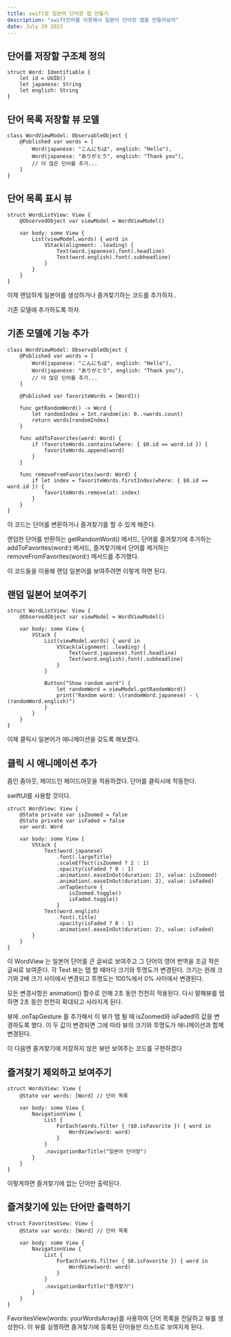 ```yaml
---
title: swift로 일본어 단어장 앱 만들기
description: "swift언어를 이용해서 일본어 단어장 앱을 만들어보자"
date: July 29 2023
---
```

## 단어를 저장할 구조체 정의

```
struct Word: Identifiable {
    let id = UUID()
    let japanese: String
    let english: String
}

```

## 단어 목록 저장할 뷰 모델

```
class WordViewModel: ObservableObject {
    @Published var words = [
        Word(japanese: "こんにちは", english: "Hello"),
        Word(japanese: "ありがとう", english: "Thank you"),
        // 더 많은 단어를 추가...
    ]
}

```

## 단어 목록 표시 뷰

```
struct WordListView: View {
    @ObservedObject var viewModel = WordViewModel()

    var body: some View {
        List(viewModel.words) { word in
            VStack(alignment: .leading) {
                Text(word.japanese).font(.headline)
                Text(word.english).font(.subheadline)
            }
        }
    }
}

```

이제 랜덤하게 일본어를 생성하거나 즐겨찾기하는 코드를 추가하자..

기존 모델에 추가하도록 하자.

## 기존 모델에 기능 추가

```
class WordViewModel: ObservableObject {
    @Published var words = [
        Word(japanese: "こんにちは", english: "Hello"),
        Word(japanese: "ありがとう", english: "Thank you"),
        // 더 많은 단어를 추가...
    ]
    
    @Published var favoriteWords = [Word]()
    
    func getRandomWord() -> Word {
        let randomIndex = Int.random(in: 0..<words.count)
        return words[randomIndex]
    }
    
    func addToFavorites(word: Word) {
        if !favoriteWords.contains(where: { $0.id == word.id }) {
            favoriteWords.append(word)
        }
    }
    
    func removeFromFavorites(word: Word) {
        if let index = favoriteWords.firstIndex(where: { $0.id == word.id }) {
            favoriteWords.remove(at: index)
        }
    }
}

```

이 코드는 단어를 변환하거나 즐겨찾기를 할 수 있게 해준다.

랜덤한 단어를 반환하는 getRandomWord() 메서드, 
단어를 즐겨찾기에 추가하는 addToFavorites(word:) 메서드, 
즐겨찾기에서 단어를 제거하는 removeFromFavorites(word:) 메서드를 추가했다.


이 코드들을 이용해 랜덤 일본어를 보여주려면 이렇게 하면 된다.

## 랜덤 일본어 보여주기

```
struct WordListView: View {
    @ObservedObject var viewModel = WordViewModel()

    var body: some View {
        VStack {
            List(viewModel.words) { word in
                VStack(alignment: .leading) {
                    Text(word.japanese).font(.headline)
                    Text(word.english).font(.subheadline)
                }
            }

            Button("Show random word") {
                let randomWord = viewModel.getRandomWord()
                print("Random word: \(randomWord.japanese) - \(randomWord.english)")
            }
        }
    }
}

```

이제 클릭시 일본어가 애니메이션을 갖도록 해보겠다.


## 클릭 시 애니메이션 추가

줌인 줌아웃, 페이드인 페이드아웃을 적용하겠다. 단어를 클릭시에 작동한다.

swiftUI를 사용할 것이다.

```
struct WordView: View {
    @State private var isZoomed = false
    @State private var isFaded = false
    var word: Word
    
    var body: some View {
        VStack {
            Text(word.japanese)
                .font(.largeTitle)
                .scaleEffect(isZoomed ? 2 : 1)
                .opacity(isFaded ? 0 : 1)
                .animation(.easeInOut(duration: 2), value: isZoomed)
                .animation(.easeInOut(duration: 2), value: isFaded)
                .onTapGesture {
                    isZoomed.toggle()
                    isFaded.toggle()
                }
            Text(word.english)
                .font(.title)
                .opacity(isFaded ? 0 : 1)
                .animation(.easeInOut(duration: 2), value: isFaded)
        }
    }
}

```

이 WordView 는 일본어 단어를 큰 글씨로 보여주고 그 단어의 영어 번역을 조금 작은 글씨로 보여준다. 
각 Text 뷰는 탭 할 때마다 크기와 투명도가 변경된다. 
크기는 원래 크기와 2배 크기 사이에서 변경되고 투명도는 100%에서 0% 사이에서 변경된다.

모든 변경사항은 animation() 함수로 인해 2초 동안 천천히 적용된다. 
다시 말해뷰를 탭하면 2초 동안 천천히 확대되고 사라지게 된다.

뷰에 .onTapGesture 를 추가해서 이 뷰가 탭 될 때 isZoomed와 isFaded의 값을 변경하도록 했다.
 이 두 값이 변경되면 그에 따라 뷰의 크기와 투명도가 애니메이션과 함께 변경된다.


이 다음엔 즐겨찾기에 저장하지 않은 뷰만 보여주는 코드를 구현하겠다

## 즐겨찾기 제외하고 보여주기


```
struct WordsView: View {
    @State var words: [Word] // 단어 목록

    var body: some View {
        NavigationView {
            List {
                ForEach(words.filter { !$0.isFavorite }) { word in
                    WordView(word: word)
                }
            }
            .navigationBarTitle("일본어 단어장")
        }
    }
}

```

이렇게하면 즐겨찾기에 없는 단어만 출력된다.


## 즐겨찾기에 있는 단어만 출력하기

```
struct FavoritesView: View {
    @State var words: [Word] // 단어 목록

    var body: some View {
        NavigationView {
            List {
                ForEach(words.filter { $0.isFavorite }) { word in
                    WordView(word: word)
                }
            }
            .navigationBarTitle("즐겨찾기")
        }
    }
}

```

FavoritesView(words: yourWordsArray)를 사용하여 단어 목록을 전달하고 뷰를 생성한다. 
이 뷰를 실행하면 즐겨찾기에 등록된 단어들만 리스트로 보여지게 된다.